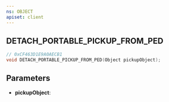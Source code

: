 ```yaml
---
ns: OBJECT
apiset: client
---
```

## DETACH_PORTABLE_PICKUP_FROM_PED

```c
// 0xCF463D1E9A0AECB1
void DETACH_PORTABLE_PICKUP_FROM_PED(Object pickupObject);
```


## Parameters
* **pickupObject**: